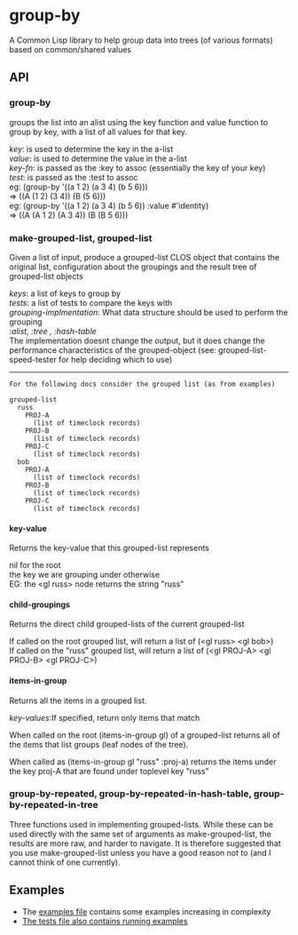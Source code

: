 = group-by = 
A Common Lisp library to help group data into trees (of various
formats) based on common/shared values

== API ==

=== group-by ===

groups the list into an alist using the key function and value function to group by key,
with a list of all values for that key.

''key'': is used to determine the key in the a-list <br />
''value'': is used to determine the value in the a-list <br />
''key-fn'': is passed as the :key to assoc (essentially the key of your key) <br />
''test'': is passed as the :test to assoc <br />

eg: (group-by '((a 1 2) (a 3 4) (b 5 6)))<br />
=> ((A (1 2) (3 4)) (B (5 6)))<br />

eg: (group-by '((a 1 2) (a 3 4) (b 5 6)) :value #'identity)<br />
=> ((A (A 1 2) (A 3 4)) (B (B 5 6)))<br />

=== make-grouped-list, grouped-list ===

Given a list of input, produce a grouped-list CLOS object that contains
the original list, configuration about the groupings and the result tree
of grouped-list objects

''keys'': a list of keys to group by<br />
''tests'': a list of tests to compare the keys with<br />

''grouping-implmentation'': What data structure should be used to perform the grouping<br />
'':alist, :tree , :hash-table''<br />
The implementation doesnt change the output, but it does change
the performance characteristics of the grouped-object (see:
grouped-list-speed-tester for help deciding which to use)

----

<pre>
For the following docs consider the grouped list (as from examples)

grouped-list
  russ
    PROJ-A
      (list of timeclock records)
    PROJ-B
      (list of timeclock records)
    PROJ-C
      (list of timeclock records)
  bob
    PROJ-A
      (list of timeclock records)
    PROJ-B
      (list of timeclock records)
    PROJ-C
      (list of timeclock records)

</pre>

==== key-value ====

Returns the key-value that this grouped-list represents

nil for the root <br />
the key we are grouping under otherwise  <br />

EG: the &lt;gl russ&gt; node returns the string "russ"

==== child-groupings ====

Returns the direct child grouped-lists of the current grouped-list

If called on the root grouped list, will return a list of (&lt;gl russ> &lt;gl bob>) <br />
If called on the "russ" grouped list, will return a list of (&lt;gl PROJ-A> &lt;gl PROJ-B> &lt;gl PROJ-C>) <br />

==== items-in-group ====

Returns all the items in a grouped list. 

''key-values'':If specified, return only items that match

When called on the root (items-in-group gl) of a grouped-list returns all 
of the items that list groups (leaf nodes of the tree).

When called as (items-in-group gl "russ" :proj-a) returns the items under
the key proj-A that are found under toplevel key "russ"

=== group-by-repeated, group-by-repeated-in-hash-table, group-by-repeated-in-tree ===

Three functions used in implementing grouped-lists. While these can be
used directly with the same set of arguments as make-grouped-list, the
results are more raw, and harder to navigate.  It is therefore
suggested that you use make-grouped-list unless you have a good reason
not to (and I cannot think of one currently).

== Examples ==

* The [https://github.com/bobbysmith007/group-by/blob/master/examples/examples.lisp#L1 examples file] contains some examples increasing in complexity 
* [https://github.com/bobbysmith007/group-by/blob/master/tests/group-by.lisp#L83 The tests file also contains running examples]
